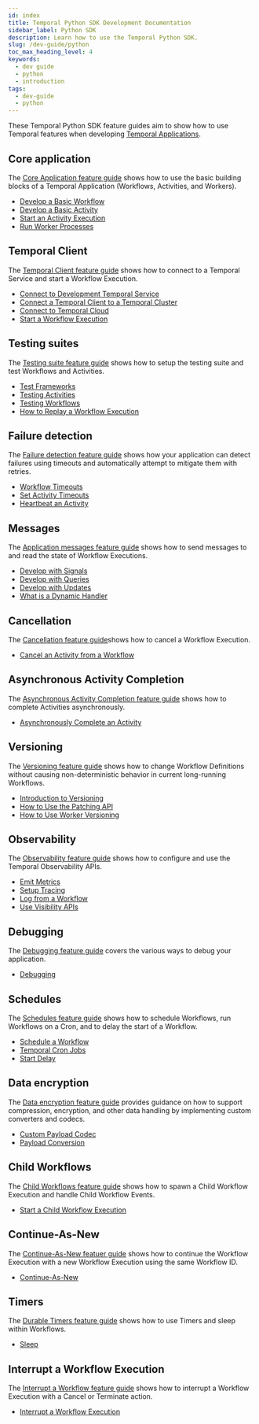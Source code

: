 ```yaml
---
id: index
title: Temporal Python SDK Development Documentation
sidebar_label: Python SDK
description: Learn how to use the Temporal Python SDK.
slug: /dev-guide/python
toc_max_heading_level: 4
keywords:
  - dev guide
  - python
  - introduction
tags:
  - dev-guide
  - python
---
```


These Temporal Python SDK feature guides aim to show how to use Temporal features when developing [Temporal Applications](/temporal#temporal-application).

## Core application

The [Core Application feature guide](/develop/python/core-application) shows how to use the basic building blocks of a Temporal Application (Workflows, Activities, and Workers).

- [Develop a Basic Workflow](/develop/python/core-application#develop-workflows)
- [Develop a Basic Activity](/develop/python/core-application#develop-activities)
- [Start an Activity Execution](/develop/python/core-application#activity-execution)
- [Run Worker Processes](/develop/python/core-application#run-a-dev-worker)

## Temporal Client

The [Temporal Client feature guide](/develop/python/temporal-clients) shows how to connect to a Temporal Service and start a Workflow Execution.

- [Connect to Development Temporal Service](/develop/python/temporal-clients#connect-to-development-service)
- [Connect a Temporal Client to a Temporal Cluster](/develop/python/temporal-clients#connect-to-a-dev-cluster)
- [Connect to Temporal Cloud](/develop/python/temporal-clients#connect-to-temporal-cloud)
- [Start a Workflow Execution](/develop/python/temporal-clients#start-workflow-execution)

## Testing suites

The [Testing suite feature guide](/develop/python/testing-suite) shows how to setup the testing suite and test Workflows and Activities.

- [Test Frameworks](/develop/python/testing-suite#test-frameworks)
- [Testing Activities](/develop/python/testing-suite#test-activities)
- [Testing Workflows](/develop/python/testing-suite#test-workflows)
- [How to Replay a Workflow Execution](/develop/python/testing-suite#replay)

## Failure detection

The [Failure detection feature guide](/develop/python/failure-detection) shows how your application can detect failures using timeouts and automatically attempt to mitigate them with retries.

- [Workflow Timeouts](/develop/python/failure-detection#workflow-timeouts)
- [Set Activity Timeouts](/develop/python/failure-detection#activity-timeouts)
- [Heartbeat an Activity](/develop/python/failure-detection#activity-heartbeats)

## Messages

The [Application messages feature guide](/develop/python/messages) shows how to send messages to and read the state of Workflow Executions.

- [Develop with Signals](/develop/python/messages#signals)
- [Develop with Queries](/develop/python/messages#queries)
- [Develop with Updates](/develop/python/messages#updates)
- [What is a Dynamic Handler](/develop/python/messages#dynamic-handler)

## Cancellation

The [Cancellation feature guide](/develop/python/cancellation)shows how to cancel a Workflow Execution.

- [Cancel an Activity from a Workflow](/develop/python/cancellation)

## Asynchronous Activity Completion

The [Asynchronous Activity Completion feature guide](/develop/python/asynchronous-activity-completion) shows how to complete Activities asynchronously.

- [Asynchronously Complete an Activity](/develop/python/asynchronous-activity-completion)

## Versioning

The [Versioning feature guide](/develop/python/versioning) shows how to change Workflow Definitions without causing non-deterministic behavior in current long-running Workflows.

- [Introduction to Versioning](/develop/python/versioning#introduction-to-versioning)
- [How to Use the Patching API](/develop/python/versioning#python-sdk-patching-api)
- [How to Use Worker Versioning](/develop/python/versioning#worker-versioning)

## Observability

The [Observability feature guide](/develop/python/observability) shows how to configure and use the Temporal Observability APIs.

- [Emit Metrics](/develop/python/observability#metrics)
- [Setup Tracing](/develop/python/observability#tracing)
- [Log from a Workflow](/develop/python/observability#logging)
- [Use Visibility APIs](/develop/python/observability#visibility)

## Debugging

The [Debugging feature guide](/develop/python/debugging) covers the various ways to debug your application.

- [Debugging](/develop/python/debugging)

## Schedules

The [Schedules feature guide](/develop/python/schedules) shows how to schedule Workflows, run Workflows on a Cron, and to delay the start of a Workflow.

- [Schedule a Workflow](/develop/python/schedules#schedule-a-workflow)
- [Temporal Cron Jobs](/develop/python/schedules#temporal-cron-jobs)
- [Start Delay](/develop/python/schedules#start-delay)

## Data encryption

The [Data encryption feature guide](/develop/python/data-encryption) provides guidance on how to support compression, encryption, and other data handling by implementing custom converters and codecs.

- [Custom Payload Codec](/develop/python/data-encryption#custom-payload-codec)
- [Payload Conversion](/develop/python/data-encryption#payload-conversion)

## Child Workflows

The [Child Workflows feature guide](/develop/python/child-workflows) shows how to spawn a Child Workflow Execution and handle Child Workflow Events.

- [Start a Child Workflow Execution](/develop/python/child-workflows)

## Continue-As-New

The [Continue-As-New featuer guide](/develop/python/continue-as-new) shows how to continue the Workflow Execution with a new Workflow Execution using the same Workflow ID.

- [Continue-As-New](/develop/python/continue-as-new)

## Timers

The [Durable Timers feature guide](/develop/python/timers) shows how to use Timers and sleep within Workflows.

- [Sleep](/develop/python/timers)

## Interrupt a Workflow Execution

The [Interrupt a Workflow feature guide](/develop/python/interrupt-a-workflow-execution) shows how to interrupt a Workflow Execution with a Cancel or Terminate action.

- [Interrupt a Workflow Execution](/develop/python/interrupt-a-workflow-execution)